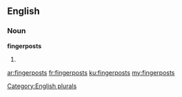 ==English==

===Noun===
'''fingerposts'''

# {{plural of|[[fingerpost]]}}

[[Category:English plurals]]

[[ar:fingerposts]]
[[fr:fingerposts]]
[[ku:fingerposts]]
[[my:fingerposts]]